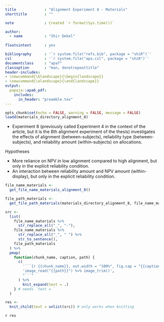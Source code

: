 ```yaml
---
title             : "Alignment Experiment 8 - Materials"
shorttitle        : ""

note              : Created `r format(Sys.time())`

author: 
  - name          : "Shir Dekel"
  
floatsintext      : yes

bibliography      : '`r system.file("refs.bib", package = "shiR")`'
csl               : '`r system.file("apa.csl", package = "shiR")`'
documentclass     : "apa7"
classoption       : "man, donotrepeattitle"
header-includes:
- \newcommand{\blandscape}{\begin{landscape}}
- \newcommand{\elandscape}{\end{landscape}}
output: 
  papaja::apa6_pdf:
    includes: 
      in_header: "preamble.tex"
---
```


```r
opts_chunk$set(echo = FALSE, warning = FALSE, message = FALSE)
loadd(materials_directory_alignment_8)
```

- Experiment 8 (previously called Experiment 4 in the context of the article, but it is the 8th alignment experiment of the thesis) investigates the effects of alignment (between-subjects), reliability type (between-subjects), and reliability amount (within-subjects) on allocations. 

Hypotheses

- More reliance on NPV in low alignment compared to high alignment, but only in the explicit reliability condition.
- An interaction between reliability amount and NPV amount (within-display), but only in the explicit reliability condition.

```r
file_name_materials <-
  get_file_name_materials_alignment_8()

file_path_materials <-
  get_file_path_materials(materials_directory_alignment_8, file_name_materials)

src <-
  list(
    file_name_materials %>%
      str_replace_all("_", "-"),
    file_name_materials %>%
      str_replace_all("_", " ") %>%
      str_to_sentence(),
    file_path_materials
  ) %>%
  pmap(
    function(chunk_name, caption, path) {
      c(
        '```{r {{chunk_name}}, out.width = "100%", fig.cap = "{{caption}}", fig.pos = "H"}',
        'image_read("{{path}}") %>% image_trim()',
        "```"
      ) %>%
        knit_expand(text = .)
    } # needs `text = `
  )

res <-
  knit_child(text = unlist(src)) # only works when knitting
```

`r res`
